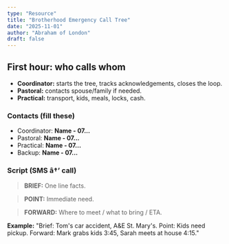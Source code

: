 ```yaml
---
type: "Resource"
title: "Brotherhood Emergency Call Tree"
date: "2025-11-01"
author: "Abraham of London"
draft: false
---
```


## First hour: who calls whom

- **Coordinator:** starts the tree, tracks acknowledgements, closes the loop.
- **Pastoral:** contacts spouse/family if needed.
- **Practical:** transport, kids, meals, locks, cash.

### Contacts (fill these)

- Coordinator: **Name - 07...**
- Pastoral: **Name - 07...**
- Practical: **Name - 07...**
- Backup: **Name - 07...**

### Script (SMS â†’ call)

> **BRIEF:** One line facts.

> **POINT:** Immediate need.

> **FORWARD:** Where to meet / what to bring / ETA.

**Example:**
"Brief: Tom's car accident, A&E St. Mary's. Point: Kids need pickup. Forward: Mark grabs kids 3:45, Sarah meets at house 4:15."


